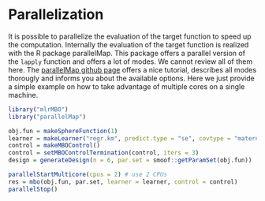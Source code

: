 # Parallelization

It is possible to parallelize the evaluation of the target function to speed up the computation. Internally the
evaluation of the target function is realized with the R package parallelMap. This package offers a parallel version
of the ```lapply``` function and offers a lot of modes. We cannot review all of them here. The [parallelMap github page](https://github.com/berndbischl/parallelMap#parallelmap) offers a nice tutorial, describes all modes thorougly and
informs you about the available options. Here we just provide a simple example on how to take advantage of multiple cores on a single machine.

```r
library("mlrMBO")
library("parallelMap")

obj.fun = makeSphereFunction(1)
learner = makeLearner("regr.km", predict.type = "se", covtype = "matern3_2")
control = makeMBOControl()
control = setMBOControlTermination(control, iters = 3)
design = generateDesign(n = 6, par.set = smoof::getParamSet(obj.fun))

parallelStartMulticore(cpus = 2) # use 2 CPUs
res = mbo(obj.fun, par.set, learner = learner, control = control)
parallelStop()
```

